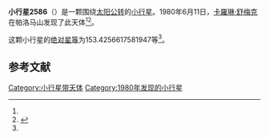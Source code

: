 {{Infobox planet
| bgcolour = #FFFFC0
| name = 2586 Matson
| symbol = 
| image = 
| caption = 
| discovery = yes
| discovery_ref = 
| discoverer = [[卡羅琳·舒梅克|卡羅琳·舒梅克]]
| discovery_site = [[帕洛马山|帕洛马山]] 
| discovered = 1980年6月11日
| designations = yes
| mp_name = 
| named_after = 
| alt_names = 1980 LO/ 1962 PR / 1972 GF2 / 1976 JZ2 / 1977 RJ5
| mp_category = [[主带小行星|主带小行星]]
| orbit_ref = <ref name="a">[http://ssd.jpl.nasa.gov/sbdb.cgi?sstr=2586 2586 Matson] {{Wayback|url=http://ssd.jpl.nasa.gov/sbdb.cgi?sstr=2586 |date=20200820011732 }}，小行星數據庫瀏覽器（JPL Small-Body Database Browser）－[[美国国家航空航天局|美国国家航空航天局]]喷气推进实验室</ref>
| epoch = 2456400.5 (2013年4月18日更新)
| aphelion = {{convert|2.601431229091741|AU|km|3|abbr=on|lk=out}}
| perihelion = {{convert|2.172066678593279|AU|km|3|abbr=on}}
| semimajor = {{convert|2.38674895384251|AU|km|3|abbr=on}}
| eccentricity = 0.089947573
| period = 1346.816841 [[日|日]]<br />3.69[[儒略年|儒略年]]
| avg_speed = 
| inclination = 4.35979086443186
| asc_node = 166.5883554107309
| mean_anomaly = 
| arg_peri = 153.4256617581947
| satellites = 
| physical_characteristics = yes
| dimensions = 
| mass = 
| density = 
| surface_grav = 
| escape_velocity = 
| sidereal_day = 
| axial_tilt = 
| pole_ecliptic_lat = 
| pole_ecliptic_lon = 
| albedo = 
| temperatures= 
| temp_name1 = 
| mean_temp_1 = 
| max_temp_1 = 
| temp_name2 = 
| max_temp_2 = 
| spectral_type = 
| abs_magnitude = 153.4256617581947
}}

'''小行星2586'''（{{lang-en|2586 Matson}}）是一颗围绕[[太阳|太阳]][[公转|公转]]的[[小行星|小行星]]。1980年6月11日，[[卡羅琳·舒梅克|卡羅琳·舒梅克]]在帕洛马山发现了此天体<ref name="a" /><ref>{{cite news|title=小行星列表|url=http://cfa-www.harvard.edu/iau/lists/NumberedMPs.txt|accessdate=2013-07-08|newspaper=哈佛大学|archive-date=2008-05-17|archive-url=https://web.archive.org/web/20080517010638/http://cfa-www.harvard.edu/iau/lists/NumberedMPs.txt|dead-url=no}}</ref>。

这颗小行星的[[绝对星等|绝对星等]]为153.4256617581947等<ref name="a" />。

==参考文献==
{{reflist}}
{{Minor Planet Number|[[小行星2585|小行星2585]]|[[小行星2587|小行星2587]]}}

{{小天体}}

[[Category:小行星带天体|Category:小行星带天体]]
[[Category:1980年发现的小行星|Category:1980年发现的小行星]]

{{asteroid-stub}}